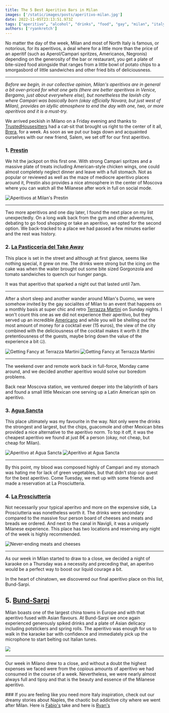 ```yaml
---
title: The 5 Best Aperitivo Bars in Milan
images: ['/static/images/posts/aperitivo-milan.jpg']
date: 2022-11-05T23:13:51.973Z
tags: ["aperitivo", "alcohol", "drinks", "food", "gay", "milan", "italy", "europe", "travel"]
authors: ['ryankretch']
---
```

No matter the day of the week, Milan and most of North Italy is famous, or notorious, for its aperitivos, a deal where for a little more than the price of an aperitif (such as Aperol/Campari spritzes, Americanos, Negronis) depending on the generosity of the bar or restaurant, you get a plate of bite-sized food alongside that ranges from a little bowl of potato chips to a smorgasbord of little sandwiches and other fried bits of deliciousness.

---
*Before we begin, in our collective opinion, Milan's aperitivos are in general a bit over-priced for what one gets (there are better aperitivos in Venice, Bergamo, just about everywhere else), but nonetheless the lavish city where Campari was basically born (okay officially Novara, but just west of Milan), provides an idyllic atmosphere to end the day with one, two, or more aperitivos and it is a must-try.*


We arrived peckish in Milano on a Friday evening and thanks to [TrustedHousesitters](https://www.trustedhousesitters.com/) had a cat-sit that brought us right to the center of it all, [Brera](https://www.google.com/search?q=brera&oq=brera&aqs=chrome.0.69i59j0i512j69i60j69i61l2j69i60l3.1022j0j4&sourceid=chrome&ie=UTF-8), for a week. As soon as we put our bags down and acquainted ourselves with our new friend, Salem, we set off for our first aperitivo.

### 1. [Prestin](https://prestinmilano.it/)
We hit the jackpot on this first one. With strong Campari spritzes and a massive plate of treats including American-style chicken wings, one could almost completely neglect dinner and leave with a full stomach. Not as popular or reviewed as well as the maze of mediocre aperitivo places around it, Prestin also provides a nice atmosphere in the center of Moscova where you can watch all the Milanese after work in full on social mode.

![Aperitivos at Milan's Prestin](https://res.cloudinary.com/dx4cuted1/image/upload/q_60/v1667728962/italy%202022/milan-aperitivo/IMG_3856_uwfpxi.jpg)

---

Two more aperitivos and one day later, I found the next place on my list unexpectedly. On a long walk back from the gym and other adventures, debating to go food shopping or take an aperitivo, we opted for the second option. We back-tracked to a place we had passed a few minutes earlier and the rest was history.

### 2. [La Pasticceria del Take Away](https://it-it.facebook.com/lapasticceriadeltakeaway/)
This place is set in the street and although at first glance, seems like nothing special, it grew on me. The drinks were strong but the icing on the cake was when the waiter brought out some bite sized Gorgonzola and tomato sandwiches to quench our hunger pangs.

It was that aperitivo that sparked a night out that lasted until 7am.

---

After a short sleep and another wander around Milan's Duomo, we were somehow invited by the gay socialites of Milan to an event that happens on a monthly basis at super chic and retro [Terrazza Martini](https://www.tripadvisor.it/Attraction_Review-g187849-d15335740-Reviews-or10-Terrazza_Martini_Milano-Milan_Lombardy.html) on Sunday nights. I won't count this one as we did not experience their aperitivo, but they served up an incredible [Americano](https://ricette.giallozafferano.it/Americano-cocktail.html) and while you will be shelling out the most amount of money for a cocktail ever (15 euros), the view of the city combined with the deliciousness of the cocktail makes it worth it (the pretentiousness of the guests, maybe bring down the value of the experience a bit 🤐).

![Getting Fancy at Terrazza Martini](https://res.cloudinary.com/dx4cuted1/image/upload/q_60/v1667729785/italy%202022/milan-aperitivo/ec3d500c-032e-4c9c-aef2-9aacc4b1962d_uopvg8.jpg)
![Getting Fancy at Terrazza Martini](https://res.cloudinary.com/dx4cuted1/image/upload/q_60/v1667729044/italy%202022/milan-aperitivo/IMG_3909_g5m3ma.jpg)

---

The weekend over and remote work back in full-force, Monday came around, and we decided another aperitivo would solve our boredom problems. 

Back near Moscova station, we ventured deeper into the labyrinth of bars and found a small little Mexican one serving up a Latin American spin on aperitivo. 

### 3. [Agua Sancta](http://www.aguasancta.it/)
This place ultimately was my favourite in the way. Not only were the drinks the strongest and largest, but the chips, guacomole and other Mexican bites provided a nice alternative to the aperitivo norm. To top it off, it was the cheapest aperitivo we found at just 8€ a person (okay, not cheap, but cheap for Milan).

![Aperitivo at Agua Sancta](https://res.cloudinary.com/dx4cuted1/image/upload/q_60/v1667728962/italy%202022/milan-aperitivo/IMG_3898_did39c.jpg)
![Aperitivo at Agua Sancta](https://res.cloudinary.com/dx4cuted1/image/upload/q_60/v1667729058/italy%202022/milan-aperitivo/IMG_3901_lc1q9n.jpg)

---
By this point, my blood was composed highly of Campari and my stomach was hating me for lack of green vegetables, but that didn’t stop our quest for the best aperitivo. Come Tuesday, we met up with some friends and made a reservation at La Prosciutteria.

### 4. [La Prosciutteria](https://www.laprosciutteria.com/)

Not necessarily your typical aperitvo and more on the expensive side, La Prosciutteria was nonetheless worth it. The drinks were secondary compared to the massive four person board of cheeses and meats and breads we ordered. And next to the canal in Navigli, it was a uniquely Milanese experience. This place has two locations and reserving any night of the week is highly recommended.

![Never-ending meats and cheeses](https://res.cloudinary.com/dx4cuted1/image/upload/q_60/e_fill_light:0/v1667729040/italy%202022/milan-aperitivo/IMG_3944_qmng1e.jpg)

---
As our week in Milan started to draw to a close, we decided a night of karaoke on a Thursday was a necessity and preceding that, an aperitvo would be a perfect way to boost our liquid courage a bit. 

In the heart of chinatown, we discovered our final aperitivo place on this list, Bund-Sarpi.

## 5. [Bund-Sarpi](https://www.instagram.com/bund_milanosarpi/?hl=en)

Milan boasts one of the largest china towns in Europe and with that aperitivo fused with Asian flavours. At Bund-Sarpi we once again experienced generously spiked drinks and a plate of Asian delicacy including potstickers and spring rolls. The aperitivo was enough for us to walk in the karaoke bar with confidence and immediately pick up the microphone to start belting out Italian tunes.

![](https://res.cloudinary.com/dx4cuted1/image/upload/v1667728900/italy%202022/milan-aperitivo/7fa9e87d-f87b-475c-98f9-2aec4c205b13_efkscg.jpg)

---

Our week in Milano drew to a close, and without a doubt the highest expenses we faced were from the copious amounts of aperitivo we had consumed in the course of a week. Nevertheless, we were nearly almost always full and tipsy and that is the beauty and essence of the Milanese aperitivo.

### If you are feeling like you need more Italy inspiration, check out our dreamy stories about Naples, the chaotic but addictive city where we went after Milan. Here is [Fabio's](https://www.thefabryk.com/naples-pizza-amore-e-fantasia/) take and here is [Ryan's](https://www.thefabryk.com/24-hours-napoli-part-1/)